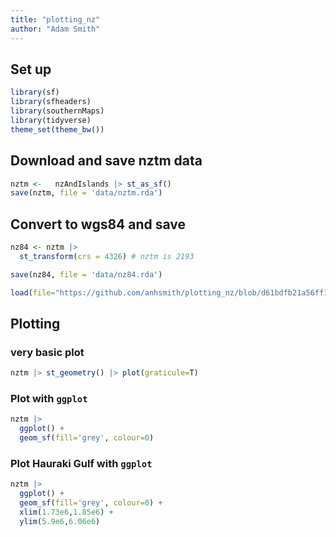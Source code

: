 ```yaml
---
title: "plotting_nz"
author: "Adam Smith"
---
```



## Set up

```r
library(sf)
library(sfheaders)
library(southernMaps)
library(tidyverse)
theme_set(theme_bw())
```

## Download and save nztm data

```r
nztm <-   nzAndIslands |> st_as_sf()
save(nztm, file = 'data/nztm.rda')
```

## Convert to wgs84 and save

```r
nz84 <- nztm |> 
  st_transform(crs = 4326) # nztm is 2193

save(nz84, file = 'data/nz84.rda')
```

```r
load(file="https://github.com/anhsmith/plotting_nz/blob/d61bdfb21a56ff15dbb5f0dee11731fd14e49a7e/data/nz84.Rdata")
```


## Plotting

### very basic plot

```r
nztm |> st_geometry() |> plot(graticule=T)
```

### Plot with `ggplot`

```r
nztm |> 
  ggplot() +
  geom_sf(fill='grey', colour=0) 
```


### Plot Hauraki Gulf with `ggplot`

```r
nztm |> 
  ggplot() +
  geom_sf(fill='grey', colour=0) +
  xlim(1.73e6,1.85e6) +
  ylim(5.9e6,6.06e6)
```
